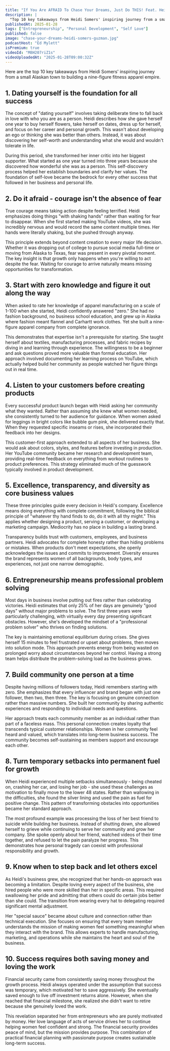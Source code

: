 ```yaml
---
title: "If You Are AFRAID To Chase Your Dreams, Just Do THIS! Feat. Heidi Somers Guzman"
description: |
  "Top 10 key takeaways from Heidi Somers' inspiring journey from a small Alaskan town to building a nine-figure fitness apparel empire."
publishedAt: 2025-01-28
tags: ["Entrepreneurship", "Personal Development", "Self Love"]
published: false
image: "chase-your-dreams-heidi-somers-guzman.jpg"
podcastHost: "Ed Mylett"
isPremium: true
videoId: "M8H207riZ1s"
videoUploadedAt: "2025-01-28T09:00:32Z"
---
```



<PodcastSummaryPageLayout frontmatter={frontmatter}>
Here are the top 10 key takeaways from Heidi Somers' inspiring journey from a small Alaskan town to building a nine-figure fitness apparel empire.

## 1. Dating yourself is the foundation for all success

The concept of "dating yourself" involves taking deliberate time to fall back in love with who you are as a person. Heidi describes how she gave herself one year to buy herself flowers, take herself on dates, dress up for herself, and focus on her career and personal growth. This wasn't about developing an ego or thinking she was better than others. Instead, it was about discovering her self-worth and understanding what she would and wouldn't tolerate in life.

During this period, she transformed her inner critic into her biggest supporter. What started as one year turned into three years because she discovered how wonderful she was as a person. This self-discovery process helped her establish boundaries and clarify her values. The foundation of self-love became the bedrock for every other success that followed in her business and personal life.

## 2. Do it afraid - courage isn't the absence of fear

True courage means taking action despite feeling terrified. Heidi emphasizes doing things "with shaking hands" rather than waiting for fear to disappear. When she first started making YouTube videos, she was incredibly nervous and would record the same content multiple times. Her hands were literally shaking, but she pushed through anyway.

This principle extends beyond content creation to every major life decision. Whether it was dropping out of college to pursue social media full-time or moving from Alaska to Texas, fear was present in every pivotal moment. The key insight is that growth only happens when you're willing to act despite the fear. Waiting for courage to arrive naturally means missing opportunities for transformation.

## 3. Start with zero knowledge and figure it out along the way

When asked to rate her knowledge of apparel manufacturing on a scale of 1-100 when she started, Heidi confidently answered "zero." She had no fashion background, no business school education, and grew up in Alaska where fashion meant flannel and Carhartt work clothes. Yet she built a nine-figure apparel company from complete ignorance.

This demonstrates that expertise isn't a prerequisite for starting. She taught herself about textiles, manufacturing processes, and fabric recipes by diving in and learning through experience. The willingness to be a beginner and ask questions proved more valuable than formal education. Her approach involved documenting her learning process on YouTube, which actually helped build her community as people watched her figure things out in real time.

## 4. Listen to your customers before creating products

Every successful product launch began with Heidi asking her community what they wanted. Rather than assuming she knew what women needed, she consistently turned to her audience for guidance. When women asked for leggings in bright colors like bubble gum pink, she delivered exactly that. When they requested specific inseams or rises, she incorporated their feedback into her designs.

This customer-first approach extended to all aspects of her business. She would ask about colors, styles, and features before investing in production. Her YouTube community became her research and development team, providing real-time feedback on everything from workout routines to product preferences. This strategy eliminated much of the guesswork typically involved in product development.

## 5. Excellence, transparency, and diversity as core business values

These three principles guide every decision in Heidi's company. Excellence means doing everything with complete commitment, following the biblical principle of "whatever thy hand finds to do, do it with all thy might." This applies whether designing a product, serving a customer, or developing a marketing campaign. Mediocrity has no place in building a lasting brand.

Transparency builds trust with customers, employees, and business partners. Heidi advocates for complete honesty rather than hiding problems or mistakes. When products don't meet expectations, she openly acknowledges the issues and commits to improvement. Diversity ensures the brand represents women of all backgrounds, body types, and experiences, not just one narrow demographic.

## 6. Entrepreneurship means professional problem solving

Most days in business involve putting out fires rather than celebrating victories. Heidi estimates that only 25% of her days are genuinely "good days" without major problems to solve. The first three years were particularly challenging, with virtually every day presenting significant obstacles. However, she's developed the mindset of a "professional problem solver" who thrives on finding solutions.

The key is maintaining emotional equilibrium during crises. She gives herself 15 minutes to feel frustrated or upset about problems, then moves into solution mode. This approach prevents energy from being wasted on prolonged worry about circumstances beyond her control. Having a strong team helps distribute the problem-solving load as the business grows.

## 7. Build community one person at a time

Despite having millions of followers today, Heidi remembers starting with zero. She emphasizes that every influencer and brand began with just one follower, then two, then three. The key is focusing on genuine connection rather than massive numbers. She built her community by sharing authentic experiences and responding to individual needs and questions.

Her approach treats each community member as an individual rather than part of a faceless mass. This personal connection creates loyalty that transcends typical customer relationships. Women in her community feel heard and valued, which translates into long-term business success. The community becomes self-sustaining as members support and encourage each other.

## 8. Turn temporary setbacks into permanent fuel for growth

When Heidi experienced multiple setbacks simultaneously - being cheated on, crashing her car, and losing her job - she used these challenges as motivation to finally move to the lower 48 states. Rather than wallowing in the difficulties, she found the silver lining and used the pain as fuel for positive change. This pattern of transforming obstacles into opportunities became her standard approach.

The most profound example was processing the loss of her best friend to suicide while building her business. Instead of shutting down, she allowed herself to grieve while continuing to serve her community and grow her company. She spoke openly about her friend, watched videos of their time together, and refused to let the pain paralyze her progress. This demonstrates how personal tragedy can coexist with professional responsibility and growth.

## 9. Know when to step back and let others excel

As Heidi's business grew, she recognized that her hands-on approach was becoming a limitation. Despite loving every aspect of the business, she hired people who were more skilled than her in specific areas. This required swallowing her pride and admitting that others could do certain jobs better than she could. The transition from wearing every hat to delegating required significant mental adjustment.

Her "special sauce" became about culture and connection rather than technical execution. She focuses on ensuring that every team member understands the mission of making women feel something meaningful when they interact with the brand. This allows experts to handle manufacturing, marketing, and operations while she maintains the heart and soul of the business.

## 10. Success requires both saving money and loving the work

Financial security came from consistently saving money throughout the growth process. Heidi always operated under the assumption that success was temporary, which motivated her to save aggressively. She eventually saved enough to live off investment returns alone. However, when she reached that financial milestone, she realized she didn't want to retire because she genuinely loved the work.

This revelation separated her from entrepreneurs who are purely motivated by money. Her love language of acts of service drives her to continue helping women feel confident and strong. The financial security provides peace of mind, but the mission provides purpose. This combination of practical financial planning with passionate purpose creates sustainable long-term success.

</PodcastSummaryPageLayout>
